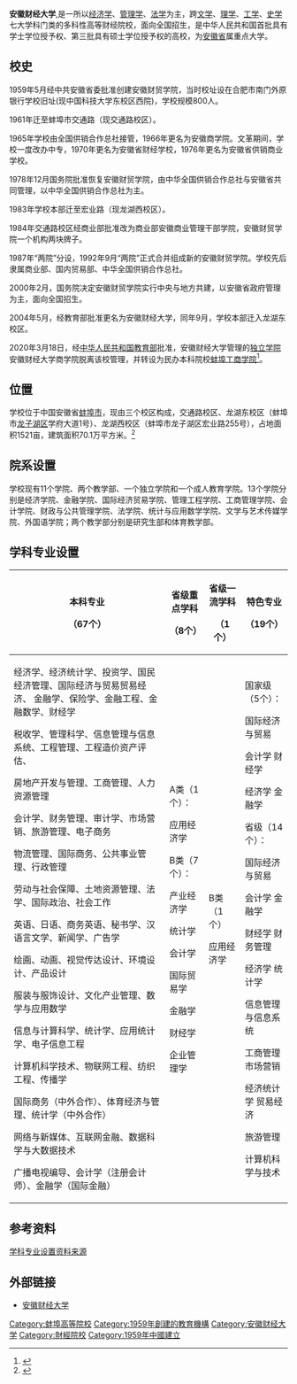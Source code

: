 {{Infobox University |
| Name = <big>安徽財經大學</big>
| EnglishName = Anhui University of Finance & Economics
| SealImage = [[文件:Anhui_University_of_Finance_and_Economics_logo.png|文件:Anhui University of Finance and Economics logo.png]]
| SealInfo =
| Motto = 誠信博學 知行統一
| Established = 1959年5月
| Type = 公立大学
| President =  [[丁忠明|丁忠明]]
| Location = {{CHN}}[[安徽省|安徽省]][[蚌埠市|蚌埠市]]
| Campus = 市區
| AreaTotal = 龍湖西校区約450亩，龍湖東校区約960亩，市區老校區約20亩，总计1521亩
| Department = 
| Faculty = 
| Professor = 专任教师1000余人
| Associate Professor = 
| Assistant Professor = 
| Lecturer = 
| Student = 本科生15000人余人，研究生800余人
| Undergraduate =  
| Postgraduate = 
| Website = http://www.aufe.edu.cn/
}}
{{Portal|大學|Education - Grad Hat.svg}}

'''安徽财经大学''',是一所以[[经济学|经济学]]、[[管理学|管理学]]、[[法学|法学]]为主，跨[[文学|文学]]、[[理学|理学]]、[[工学|工学]]、[[史学|史学]]七大学科门类的多科性高等财经院校，面向全国招生，是中华人民共和国首批具有学士学位授予权、第三批具有硕士学位授予权的高校，为[[安徽省|安徽省]]属重点大学。

==校史==  
1959年5月经中共安徽省委批准创建安徽财贸学院，当时校址设在合肥市南门外原银行学校旧址(现中国科技大学东校区西院)，学校规模800人。

1961年迁至蚌埠市交通路（现交通路校区）。

1965年学校由全国供销合作总社接管，1966年更名为安徽商学院。文革期间，学校一度改办中专，1970年更名为安徽省财经学校，1976年更名为安徽省供销商业学校。

1978年12月国务院批准恢复安徽财贸学院，由中华全国供销合作总社与安徽省共同管理，以中华全国供销合作总社为主。

1983年学校本部迁至宏业路（现龙湖西校区）。

1984年交通路校区经商业部批准改为商业部安徽商业管理干部学院，安徽财贸学院一个机构两块牌子。

1987年“两院”分设，1992年9月“两院”正式合并组成新的安徽财贸学院。学校先后隶属商业部、国内贸易部、中华全国供销合作总社。

2000年2月，国务院决定安徽财贸学院实行中央与地方共建，以安徽省政府管理为主，面向全国招生。

2004年5月，经教育部批准更名为安徽财经大学，同年9月，学校本部迁入龙湖东校区。

2020年3月18日，经[[中华人民共和国教育部|中华人民共和国教育部]]批准，安徽财经大学管理的[[独立学院|独立学院]]安徽财经大学商学院脱离该校管理，并转设为民办本科院校[[蚌埠工商学院|蚌埠工商学院]]<ref name="报道0404A">{{cite web |author1=中国新闻网 |title=教育部：同意6所学院转为独立设置的民办本科学校 |url=http://news.cctv.com/2020/04/04/ARTI4biRTRY6WFOt4iJLERWe200404.shtml?spm=C96370.PWZlnA98wIvO.EsGe3zJ5tcMb.5 |website=央视网新闻 |accessdate=2020-04-04 |location=北京 |language=zh-cn |archive-date=2020-11-04 |archive-url=https://web.archive.org/web/20201104130719/http://news.cctv.com/2020/04/04/ARTI4biRTRY6WFOt4iJLERWe200404.shtml?spm=C96370.PWZlnA98wIvO.EsGe3zJ5tcMb.5 |dead-url=no }}</ref>。

==位置==
学校位于中国安徽省[[蚌埠市|蚌埠市]]，现由三个校区构成，交通路校区、龙湖东校区（蚌埠市[[龙子湖区|龙子湖区]]学府大道1号）、龙湖西校区（蚌埠市龙子湖区宏业路255号），占地面积1521亩，建筑面积70.1万平方米。<ref>{{cite web |url=http://www1.aufe.edu.cn/xxkh/xxjj.htm |title=安徽财经大学学校简介 |publisher=安徽财经大学 |date= |accessdate=2009年12月20日 |deadurl=yes |archiveurl=https://web.archive.org/web/20080724032115/http://www1.aufe.edu.cn/xxkh/xxjj.htm |archivedate=2008年7月24日 }}</ref>

==院系设置==
学校现有11个学院、两个教学部、一个独立学院和一个成人教育学院。13个学院分别是经济学院、金融学院、国际经济贸易学院、管理工程学院、工商管理学院、会计学院、财政与公共管理学院、法学院、统计与应用数学学院、文学与艺术传媒学院、外国语学院；两个教学部分别是研究生部和体育教学部。

==学科专业设置==
{| class="wikitable"
|-
!本科专业

（67个）
!省级重点学科

（8个）
!省级一流学科

（1个）
!特色专业

（19个）
|-
| 经济学、经济统计学、投资学、国民经济管理、国际经济与贸易贸易经济、
金融学、保险学、金融工程、金融数学、财经学


税收学、管理科学、信息管理与信息系统、工程管理、工程造价资产评估、

房地产开发与管理、工商管理、人力资源管理


会计学、财务管理、审计学、市场营销、旅游管理、电子商务


物流管理、国际商务、公共事业管理、行政管理


劳动与社会保障、土地资源管理、法学、国际政治、社会工作


英语、日语、商务英语、秘书学、汉语言文学、新闻学、广告学


绘画、动画、视觉传达设计、环境设计、产品设计


服装与服饰设计、文化产业管理、数学与应用数学


信息与计算科学、统计学、应用统计学、电子信息工程


计算机科学技术、物联网工程、纺织工程、传播学


国际商务（中外合作）、体育经济与管理、统计学（中外合作）


网络与新媒体、互联网金融、数据科学与大数据技术


广播电视编导、会计学（注册会计师）、金融学（国际金融）
|A类（1个）：


应用经济学


B类（7个）：


产业经济学


统计学


会计学


国际贸易学


金融学


财经学


企业管理学
| B类（1个）


应用经济学
|国家级（5个）：


国际经济与贸易


会计学 财经学


经济学 金融学


省级（14个）：


国际经济与贸易


会计学 金融学


财经学 财务管理


经济学 统计学


信息管理与信息系统


工商管理 市场营销


经济统计学 贸易经济


旅游管理


计算机科学与技术
|}

==参考资料==
{{reflist}}
[http://www.aufe.edu.cn/8427/list.htm 学科专业设置资料来源]{{Wayback|url=http://www.aufe.edu.cn/8427/list.htm |date=20210118141508 }}
==外部链接==
*{{zh}}{{en}}[http://www.aufe.edu.cn 安徽财经大学]{{Wayback|url=http://www.aufe.edu.cn/ |date=20210126040624 }}
{{安徽高等院校}}
{{中华人民共和国中西部高校基础能力建设工程}}

[[Category:蚌埠高等院校|Category:蚌埠高等院校]]
[[Category:1959年創建的教育機構|Category:1959年創建的教育機構]]
[[Category:安徽财经大学|Category:安徽财经大学]]
[[Category:財經院校|Category:財經院校]]
[[Category:1959年中國建立|Category:1959年中國建立]]

{{coord|32|54|31.49|N|117|25|5.60|E|display=title}}